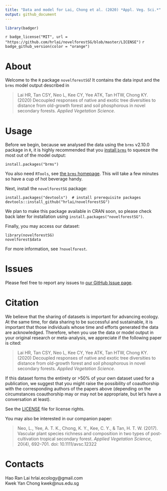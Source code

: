 ```yaml
---
title: "Data and model for Lai, Chong et al. (2020) *Appl. Veg. Sci.*"
output: github_document
---
```


```r
library(badger)
```

`r badge_license("MIT", url = "https://github.com/hrlai/novelforestSG/blob/master/LICENSE")`
`r badge_github_version(color = "orange")`

# About

Welcome to the `R` package `novelforestSG`! It contains the data input and the `brms` model output described in

> Lai HR, Tan CSY, Neo L, Kee CY, Yee ATK, Tan HTW, Chong KY. (2020) Decoupled responses of native and exotic tree diversities to distance from old-growth forest and soil phosphorous in novel secondary forests. *Applied Vegetation Science*.

# Usage

Before we begin, because we analysed the data using the `brms` v2.10.0 package in `R`, it is highly recommended that you [install `brms`](https://github.com/paul-buerkner/brms) to squeeze the most out of the model output:

```
install.packages("brms")
```

You also need `RTools`, see [the `brms` homepage](https://github.com/paul-buerkner/brms). This will take a few minutes so have a cup of hot beverage handy.

Next, install the `novelforestSG` package:

```
install.packages("devtools")  # install prerequisite packages
devtools::install_github("hrlai/novelforestSG")
```

We plan to make this package available in CRAN soon, so please check back later for installation using `install.packages("novelforestSG")`.

Finally, you may access our dataset:

```
library(novelforestSG)
novelforest$data
```

For more information, see `?novelforest`.

# Issues

Please feel free to report any issues to [our GitHub Issue page](https://github.com/hrlai/novelforestSG/issues).

# Citation

We believe that the sharing of datasets is important for advancing ecology. At the same time, for data sharing to be successful and sustainable, it is important that those individuals whose time and efforts generated the data are acknowledged. Therefore, when you use the data or model output in your original research or meta-analysis, we appreciate if the following paper is cited:

> Lai HR, Tan CSY, Neo L, Kee CY, Yee ATK, Tan HTW, Chong KY. (2020) Decoupled responses of native and exotic tree diversities to distance from old-growth forest and soil phosphorous in novel secondary forests. *Applied Vegetation Science*.

If this dataset forms the entirety or >50% of your own dataset used for a publication, we suggest that you might raise the possibility of coauthorship with the corresponding authors of the papers above (depending on the circumstances coauthorship may or may not be appropriate, but let's have a conversation at least).

See the [LICENSE](https://github.com/hrlai/novelforestSG/blob/master/LICENSE) file for license rights.

You may also be interested in our companion paper: 

> Neo, L., Yee, A. T. K., Chong, K. Y., Kee, C. Y., & Tan, H. T. W. (2017). Vascular plant species richness and composition in two types of post-cultivation tropical secondary forest. *Applied Vegetation Science*, 20(4), 692–701. doi: 10.1111/avsc.12322

# Contacts

Hao Ran Lai hrlai.ecology@gmail.com \
Kwek Yan Chong kwek@nus.edu.sg
